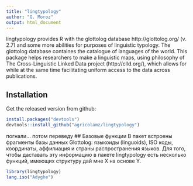 ```yaml
---
title: "lingtypology"
author: "G. Moroz"
output: html_document
---
```


lingtypology provides R with the glottolog database http://glottolog.org/ (v. 2.7) and some more abilities for purposes of linguistic typology. The glottolog database containes the catalogue of languages of the world. This package helps researchers to make a linguistic maps, using philosophy of The Cross-Linguistic Linked Data project (http://clld.org/), which allows for while at the same time facilitating uniform access to the data across publications.

## Installation

Get the released version from github:

```r
install.packages("devtools")
devtools::install_github("agricolamz/lingtypology")
```

погнали... потом переведу
## Базовые функции
В пакет встроены фрагменты базы данных Glottolog: языкоиды (linguoids), ISO коды, координаты, аффилиация и страны распространения языков. Для того, чтобы даставать эту информацию в пакете lingtypology есть несколько функций, имеющих структуру дай мне X на основе Y.
```r
library(lingtypology)
lang.iso("Adyghe")
```
